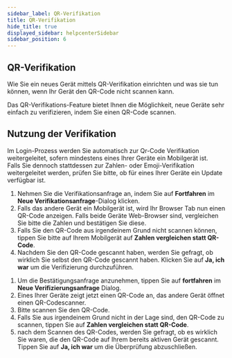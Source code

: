 ```yaml
---
sidebar_label: QR-Verifikation
title: QR-Verifikation
hide_title: true
displayed_sidebar: helpcenterSidebar
sidebar_position: 6
---
```



<div class="hero hero--primary">
  <div class="container">
    <h2 class="hero__title">QR-Verifikation</h2>
    <p class="hero__subtitle">Wie Sie ein neues Gerät mittels QR-Verifikation einrichten und was sie tun können, wenn Ihr Gerät den QR-Code nicht scannen kann.</p>
    <p>Das QR-Verifikations-Feature bietet Ihnen die Möglichkeit, neue Geräte sehr einfach zu verifizieren, indem Sie einen QR-Code scannen.</p>
  </div>
</div>

## Nutzung der Verifikation

Im Login-Prozess werden Sie automatisch zur Qr-Code Verifikation weitergeleitet, sofern mindestens eines Ihrer Geräte ein Mobilgerät ist.\
Falls Sie dennoch stattdessen zur Zahlen- oder Emoji-Verifikation weitergeleitet werden, prüfen Sie bitte, ob für eines Ihrer Geräte ein Update verfügbar ist. 

<Tabs>
  <TabItem value="desktop" label="Desktop" default>
  <ol>
    <li>Nehmen Sie die Verifikationsanfrage an, indem Sie auf <b>Fortfahren</b> im <b>Neue Verifikationsanfrage</b>-Dialog klicken.</li>
    <li>Falls das andere Gerät ein Mobilgerät ist, wird Ihr Browser Tab nun einen QR-Code anzeigen.  Falls beide Geräte Web-Browser sind, vergleichen Sie bitte die Zahlen und bestätigen Sie diese.</li>
<li>Falls Sie den QR-Code aus irgendeinem Grund nicht scannen können, tippen Sie bitte auf Ihrem Mobilgerät auf <b>Zahlen vergleichen statt QR-Code</b>.</li>
<li>Nachdem Sie den QR-Code gescannt haben, werden Sie gefragt, ob wirklich Sie selbst den QR-Code gescannt haben. Klicken Sie auf <b>Ja, ich war</b> um die Verifizierung durchzuführen.</li>
  </ol>
  </TabItem>
  <TabItem value="mobile" label="Mobile">
  <ol>
    <li>Um die Bestätigungsanfrage anzunehmen, tippen Sie auf <b>fortfahren</b> im <b>Neue Verifizierungsanfrage</b> Dialog.</li>
    <li>Eines Ihrer Geräte zeigt jetzt einen QR-Code an, das andere Gerät öffnet einen QR-Codescanner.</li>
    <li>Bitte scannen Sie den QR-Code.</li>
    <li>Falls Sie aus irgendeinem Grund nicht in der Lage sind, den QR-Code zu scannen, tippen Sie auf <b>Zahlen vergleichen statt QR-Code</b>.</li>
    <li>nach dem Scannen des QR-Codes, werden Sie gefragt, ob es wirklich Sie waren, die den QR-Code auf Ihrem bereits aktiven Gerät gescannt. Tippen Sie auf <b>Ja, ich war</b> um die Überprüfung abzuschließen.</li>
  </ol>
  </TabItem>
</Tabs>
